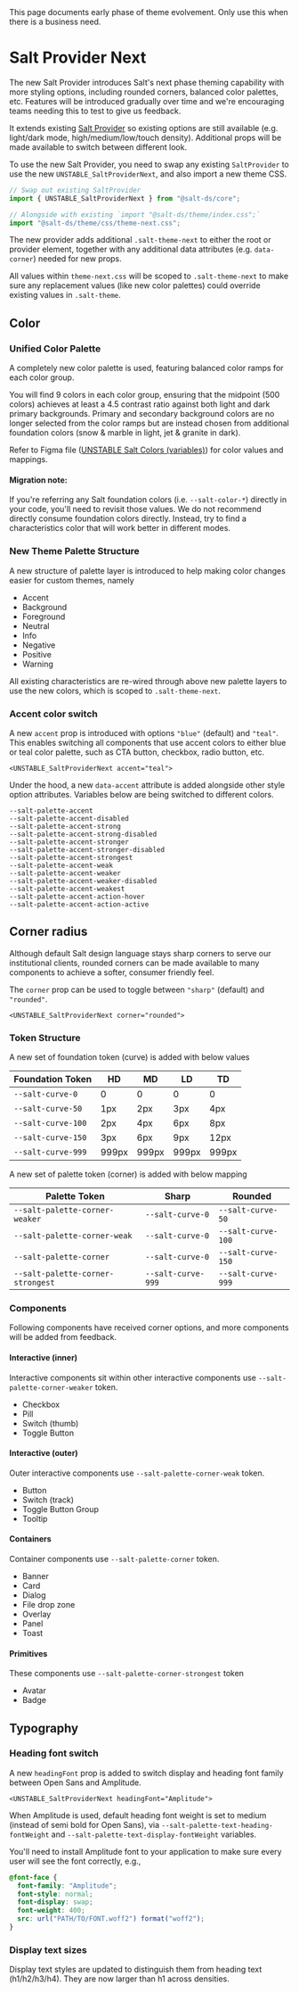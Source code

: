 
<Meta title="Experimental/Theme Next" />

<Banner>
  <BannerContent>
    This page documents early phase of theme evolvement. Only use this when
    there is a business need.
  </BannerContent>
</Banner>

# Salt Provider Next

The new Salt Provider introduces Salt's next phase theming capability with more
styling options, including rounded corners, balanced color palettes, etc.
Features will be introduced gradually over time and we're encouraging teams
needing this to test to give us feedback.

It extends existing
[Salt Provider](/?path=/docs/documentation-core-salt-provider--docs) so existing
options are still available (e.g. light/dark mode, high/medium/low/touch
density). Additional props will be made available to switch between different
look.

To use the new Salt Provider, you need to swap any existing `SaltProvider` to
use the new `UNSTABLE_SaltProviderNext`, and also import a new theme CSS.

```js static
// Swap out existing SaltProvider
import { UNSTABLE_SaltProviderNext } from "@salt-ds/core";
```

```js static
// Alongside with existing `import "@salt-ds/theme/index.css";`
import "@salt-ds/theme/css/theme-next.css";
```

The new provider adds additional `.salt-theme-next` to either the root or
provider element, together with any additional data attributes (e.g.
`data-corner`) needed for new props.

All values within `theme-next.css` will be scoped to `.salt-theme-next` to make
sure any replacement values (like new color palettes) could override existing
values in `.salt-theme`.

## Color

### Unified Color Palette

A completely new color palette is used, featuring balanced color ramps for each
color group.

You will find 9 colors in each color group, ensuring that the midpoint (500
colors) achieves at least a 4.5 contrast ratio against both light and dark
primary backgrounds. Primary and secondary background colors are no longer
selected from the color ramps but are instead chosen from additional foundation
colors (snow & marble in light, jet & granite in dark).

Refer to Figma file
([UNSTABLE Salt Colors (variables)](<https://www.figma.com/file/e753bB0n5Adc0LCXqtvslu/UNSTABLE-Salt-Colors-(variables)?type=design&node-id=424%3A77224&mode=design&t=1snosiQ76rKnIe9d-1>))
for color values and mappings.

#### Migration note:

If you're referring any Salt foundation colors (i.e.
`--salt-color-*`) directly in your code, you'll need to revisit those values. We
do not recommend directly consume foundation colors directly. Instead, try to
find a characteristics color that will work better in different modes.

### New Theme Palette Structure

A new structure of palette layer is introduced to help making color changes
easier for custom themes, namely

- Accent
- Background
- Foreground
- Neutral
- Info
- Negative
- Positive
- Warning

All existing characteristics are re-wired through above new palette layers to
use the new colors, which is scoped to `.salt-theme-next`.

### Accent color switch

A new `accent` prop is introduced with options `"blue"` (default) and `"teal"`.
This enables switching all components that use accent colors to
either blue or teal color palette, such as CTA button, checkbox, radio button,
etc.

```tsx
<UNSTABLE_SaltProviderNext accent="teal">
```

Under the hood, a new `data-accent` attribute is added alongside other style option
attributes. Variables below are being switched to different colors.

```
--salt-palette-accent
--salt-palette-accent-disabled
--salt-palette-accent-strong
--salt-palette-accent-strong-disabled
--salt-palette-accent-stronger
--salt-palette-accent-stronger-disabled
--salt-palette-accent-strongest
--salt-palette-accent-weak
--salt-palette-accent-weaker
--salt-palette-accent-weaker-disabled
--salt-palette-accent-weakest
--salt-palette-accent-action-hover
--salt-palette-accent-action-active
```

## Corner radius

Although default Salt design language stays sharp corners to serve our
institutional clients, rounded corners can be made available to many components
to achieve a softer, consumer friendly feel.

The `corner` prop can be used to toggle between `"sharp"` (default) and
`"rounded"`.

```tsx
<UNSTABLE_SaltProviderNext corner="rounded">
```

### Token Structure

A new set of foundation token (curve) is added with below values

| Foundation Token   | HD    | MD    | LD    | TD    |
| ------------------ | ----- | ----- | ----- | ----- |
| `--salt-curve-0`   | 0     | 0     | 0     | 0     |
| `--salt-curve-50`  | 1px   | 2px   | 3px   | 4px   |
| `--salt-curve-100` | 2px   | 4px   | 6px   | 8px   |
| `--salt-curve-150` | 3px   | 6px   | 9px   | 12px  |
| `--salt-curve-999` | 999px | 999px | 999px | 999px |

A new set of palette token (corner) is added with below mapping

| Palette Token                     | Sharp              | Rounded            |
| --------------------------------- | ------------------ | ------------------ |
| `--salt-palette-corner-weaker`    | `--salt-curve-0`   | `--salt-curve-50`  |
| `--salt-palette-corner-weak`      | `--salt-curve-0`   | `--salt-curve-100` |
| `--salt-palette-corner`           | `--salt-curve-0`   | `--salt-curve-150` |
| `--salt-palette-corner-strongest` | `--salt-curve-999` | `--salt-curve-999` |

### Components

Following components have received corner options, and more components will be
added from feedback.

#### Interactive (inner)

Interactive components sit within other interactive components use
`--salt-palette-corner-weaker` token.

- Checkbox
- Pill
- Switch (thumb)
- Toggle Button

#### Interactive (outer)

Outer interactive components use `--salt-palette-corner-weak` token.

- Button
- Switch (track)
- Toggle Button Group
- Tooltip

#### Containers

Container components use `--salt-palette-corner` token.

- Banner
- Card
- Dialog
- File drop zone
- Overlay
- Panel
- Toast

#### Primitives

These components use `--salt-palette-corner-strongest` token

- Avatar
- Badge

## Typography

### Heading font switch

A new `headingFont` prop is added to switch display and heading font family
between Open Sans and Amplitude.

```
<UNSTABLE_SaltProviderNext headingFont="Amplitude">
```

When Amplitude is used, default heading font weight is set to medium (instead
of semi bold for Open Sans), via `--salt-palette-text-heading-fontWeight` and
`--salt-palette-text-display-fontWeight` variables.

You'll need to install Amplitude font to your application to make sure every
user will see the font correctly, e.g.,

```css
@font-face {
  font-family: "Amplitude";
  font-style: normal;
  font-display: swap;
  font-weight: 400;
  src: url("PATH/TO/FONT.woff2") format("woff2");
}
```

### Display text sizes

Display text styles are updated to distinguish them from heading text (h1/h2/h3/h4).
They are now larger than h1 across densities.

